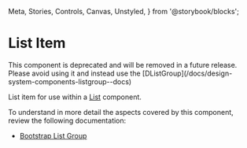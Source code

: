   Meta,
  Stories,
  Controls,
  Canvas,
  Unstyled,
} from '@storybook/blocks';


<Meta of={DListItem} />

# List Item

<Unstyled>
  <DAlert theme="danger">
    <span>This component is deprecated and will be removed in a future release.
    Please avoid using it and instead use the [DListGroup](/docs/design-system-components-listgroup--docs)</span>
  </DAlert>
</Unstyled>

List item for use within a [List](/docs/design-system-components-list--docs) component.

To understand in more detail the aspects covered by this component, review the following documentation:

+ [Bootstrap List Group](https://getbootstrap.com/docs/5.3/components/list-group/)

<Canvas of={DListItem.Default} />
<Controls of={DListItem.Default} />
<Stories />
